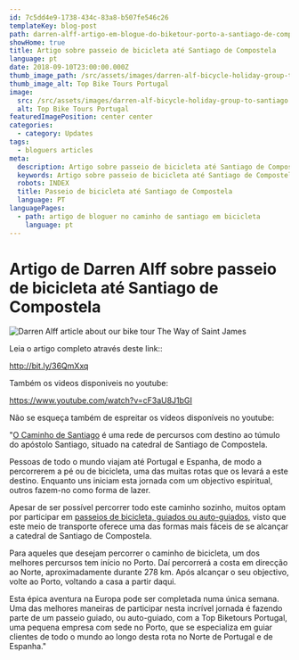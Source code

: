 ```yaml
---
id: 7c5dd4e9-1738-434c-83a8-b507fe546c26
templateKey: blog-post
path: darren-alff-artigo-em-blogue-do-biketour-porto-a-santiago-de-compostela
showHome: true
title: Artigo sobre passeio de bicicleta até Santiago de Compostela
language: pt
date: 2018-09-10T23:00:00.000Z
thumb_image_path: /src/assets/images/darren-alf-bicycle-holiday-group-to-santiago.png
thumb_image_alt: Top Bike Tours Portugal
image:
  src: /src/assets/images/darren-alf-bicycle-holiday-group-to-santiago.png
  alt: Top Bike Tours Portugal
featuredImagePosition: center center
categories:
  - category: Updates
tags:
  - bloguers articles
meta:
  description: Artigo sobre passeio de bicicleta até Santiago de Compostela
  keywords: Artigo sobre passeio de bicicleta até Santiago de Compostela
  robots: INDEX
  title: Passeio de bicicleta até Santiago de Compostela
  language: PT
languagePages:
  - path: artigo de bloguer no caminho de santiago em bicicleta
    language: pt
---
```


# Artigo de Darren Alff sobre passeio de bicicleta até Santiago de Compostela

![Darren Alff article about our bike tour The Way of Saint James](/src/assets/images/darren-alf-bicycle-holiday-group-to-santiago.png 'Darren Alff article about our bike tour The Way of Saint James')

Leia o artigo completo através deste link::

http://bit.ly/36QmXxq

Também os videos disponiveis no youtube:

https://www.youtube.com/watch?v=cF3aU8J1bGI

Não se esqueça também de espreitar os vídeos disponíveis no youtube:

"[O Caminho de Santiago](https://topbiketoursportugal.com/santiago-compostela-pela-costa/)
é uma rede de percursos com destino ao túmulo do apóstolo Santiago, situado na
catedral de Santiago de Compostela.

Pessoas de todo o mundo viajam até Portugal e Espanha, de modo a percorrerem a
pé ou de bicicleta, uma das muitas rotas que os levará a este destino. Enquanto
uns iniciam esta jornada com um objectivo espiritual, outros fazem-no como forma
de lazer.

Apesar de ser possível percorrer todo este caminho sozinho, muitos optam por
participar em
[passeios de bicicleta, guiados ou auto-guiados,](https://topbiketoursportugal.com/passeios-de-bicicleta-portugal/)
visto que este meio de transporte oferece uma das formas mais fáceis de se
alcançar a catedral de Santiago de Compostela.

Para aqueles que desejam percorrer o caminho de bicicleta, um dos melhores
percursos tem início no Porto. Daí percorrerá a costa em direcção ao Norte,
aproximadamente durante 278 km. Após alcançar o seu objectivo, volte ao Porto,
voltando a casa a partir daqui.

Esta épica aventura na Europa pode ser completada numa única semana. Uma das
melhores maneiras de participar nesta incrível jornada é fazendo parte de um
passeio guiado, ou auto-guiado, com a Top Biketours Portugal, uma pequena
empresa com sede no Porto, que se especializa em guiar clientes de todo o mundo
ao longo desta rota no Norte de Portugal e de Espanha."
